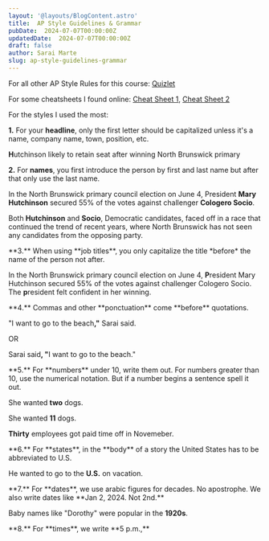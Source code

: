 ```yaml
---
layout: '@layouts/BlogContent.astro'
title:  AP Style Guidelines & Grammar
pubDate:  2024-07-07T00:00:00Z 
updatedDate:  2024-07-07T00:00:00Z 
draft: false
author: Sarai Marte
slug: ap-style-guidelines-grammar
---
```



For all other AP Style Rules for this course: <a href = "https://quizlet.com/927177499/ap-grammar-writing-for-media-flash-cards/?funnelUUID=ec8fd1aa-2e04-4b27-acc6-04b3a6d76e5d">Quizlet</a>

For some cheatsheets I found online: <a href = "https://pa50000545.schoolwires.net/cms/lib/PA50000545/Centricity/Domain/223//PR%20Toolkit/AP%20Style%20Cheat%20Sheet.pdf">Cheat Sheet 1</a>, <a href = "https://knightpoliticalreporting.syr.edu/wp-content/uploads/2012/05/AP-STYLE-TIP-SHEET.pdf"> Cheat Sheet 2</a>

For the styles I used the most:

**1.** For your **headline**, only the first letter should be capitalized unless it's a name, company name, town, position, etc.

<DropDown title = "Example">

**H**utchinson likely to retain seat after winning North Brunswick primary

</DropDown >

**2.** For **names**, you first introduce the person by first and last name but after that only use the last name.

<DropDown title = "Example">

In the North Brunswick primary council election on June 4, President **Mary Hutchinson** secured 55% of the votes against challenger **Cologero Socio**. 



Both **Hutchinson** and **Socio**, Democratic candidates, faced off in a race that continued the trend of recent years, where North Brunswick has not seen any candidates from the opposing party. 

</DropDown >
**3.** When using **job titles**, you only capitalize the title *before* the name of the person not after.

<DropDown title = "Example">

In the North Brunswick primary council election on June 4, **P**resident Mary Hutchinson secured 55% of the votes against challenger Cologero Socio. The **p**resident felt confident in her winning. 

</DropDown >
**4.** Commas and other **ponctuation** come **before** quotations.

<DropDown title = "Example">

"I want to go to the beach<strong>,"</strong> Sarai said.



OR



Sarai said<strong>, "</strong>I want to go to the beach."

</DropDown >
**5.** For **numbers** under 10, write them out. For numbers greater than 10, use the numerical notation. But if a number begins a sentence spell it out. 

<DropDown title = "Example">

She wanted **two** dogs. 



She wanted **11** dogs. 



**Thirty** employees got paid time off in Novemeber. 

</DropDown >
**6.** For **states**, in the **body** of a story the United States has to be abbreviated to U.S.

<DropDown title = "Example">

He wanted to go to the **U.S.** on vacation.

</DropDown >
**7.** For **dates**, we use arabic figures for decades. No apostrophe. We also write dates like **Jan 2, 2024. Not 2nd.**

<DropDown title = "Example">

Baby names like "Dorothy" were popular in the **1920s**.

</DropDown >
**8.** For **times**, we write **5 p.m.,**
